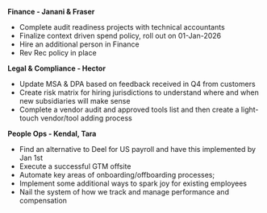 **Finance - Janani & Fraser**
* Complete audit readiness projects with technical accountants
* Finalize context driven spend policy, roll out on 01-Jan-2026
* Hire an additional person in Finance
* Rev Rec policy in place 


**Legal & Compliance - Hector**
* Update MSA & DPA based on feedback received in Q4 from customers
* Create risk matrix for hiring jurisdictions to understand where and when new subsidiaries will make sense
* Complete a vendor audit and approved tools list and then create a light-touch vendor/tool adding process 

**People Ops - Kendal, Tara**
* Find an alternative to Deel for US payroll and have this implemented by Jan 1st 
* Execute a successful GTM offsite
* Automate key areas of onboarding/offboarding processes;
* Implement some additional ways to spark joy for existing employees
* Nail the system of how we track and manage performance and compensation



